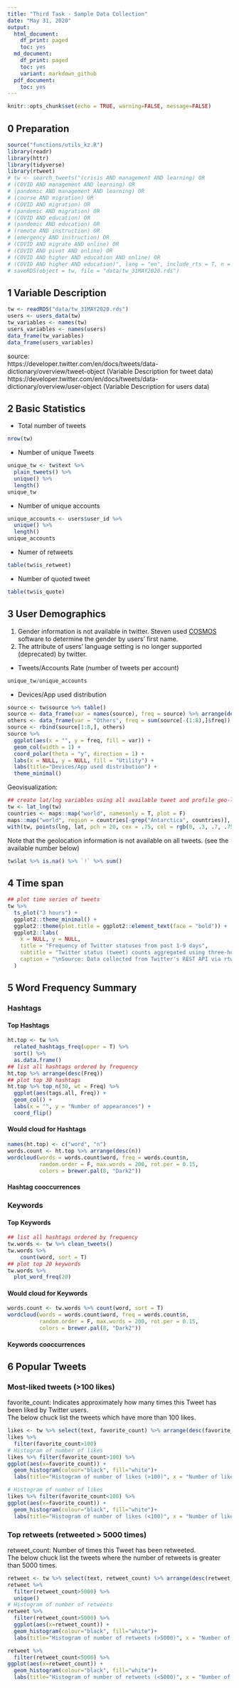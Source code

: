 ```yaml
---
title: "Third Task - Sample Data Collection"
date: "May 31, 2020"
output:
  html_document:
    df_print: paged
    toc: yes
  md_document:
    df_print: paged
    toc: yes
    variant: markdown_github
  pdf_document:
    toc: yes
---
```


```r
knitr::opts_chunk$set(echo = TRUE, warning=FALSE, message=FALSE)
```

## 0 Preparation
```r
source("functions/utils_kz.R")
library(readr)
library(httr)
library(tidyverse)  
library(rtweet)
# tw <- search_tweets("(crisis AND management AND learning) OR
# (COVID AND management AND learning) OR
# (pandemic AND management AND learning) OR
# (course AND migration) OR
# (COVID AND migration) OR
# (pandemic AND migration) OR
# (COVID AND education) OR
# (pandemic AND education) OR
# (remote AND instruction) OR
# (emergency AND instruction) OR
# (COVID AND migrate AND online) OR
# (COVID AND pivot AND online) OR
# (COVID AND higher AND education AND online) OR
# (COVID AND higher AND education)", lang = "en", include_rts = T, n = 10000, retryonratelimit = TRUE)
# saveRDS(object = tw, file = "data/tw_31MAY2020.rds")
```

## 1 Variable Description
```r
tw <- readRDS("data/tw_31MAY2020.rds")
users <- users_data(tw)
tw_variables <- names(tw)
users_variables <- names(users)
data_frame(tw_variables)
data_frame(users_variables)
```

source: \
https://developer.twitter.com/en/docs/tweets/data-dictionary/overview/tweet-object (Variable Description for tweet data)
https://developer.twitter.com/en/docs/tweets/data-dictionary/overview/user-object (Variable Description for users data) 

## 2 Basic Statistics
* Total number of tweets
```r
nrow(tw)
```
* Number of unique Tweets 
```r
unique_tw <- tw$text %>% 
  plain_tweets() %>% 
  unique() %>% 
  length()
unique_tw
```
* Number of unique accounts 
```r
unique_accounts <- users$user_id %>% 
  unique() %>% 
  length()
unique_accounts
```
* Numer of retweets
```r
table(tw$is_retweet)
```
* Number of quoted tweet
```r
table(tw$is_quote)
```

## 3 User Demographics
1. Gender information is not available in twitter. Steven used [COSMOS](http://socialdatalab.net/COSMOS) software to determine the gender by users' first name.
2. The attribute of users' language setting is no longer supported (deprecated) by twitter.

* Tweets/Accounts Rate (number of tweets per account)
```r
unique_tw/unique_accounts
```
* Devices/App used distribution
```r
source <- tw$source %>% table()
source <- data_frame(var = names(source), freq = source) %>% arrange(desc(freq)) 
others <- data_frame(var = "Others", freq = sum(source[-(1:8),]$freq))
source <- rbind(source[1:8,], others)
source %>%
  ggplot(aes(x = "", y = freq, fill = var)) +
  geom_col(width = 1) +
  coord_polar(theta = "y", direction = 1) + 
  labs(x = NULL, y = NULL, fill = "Utility") +
  labs(title="Devices/App used distribution") + 
  theme_minimal()
```

Geovisualization:
```r
## create lat/lng variables using all available tweet and profile geo-location data
tw <- lat_lng(tw)
countries <- maps::map("world", namesonly = T, plot = F)
maps::map("world", region = countries[-grep("Antarctica", countries)], lwd = .25)
with(tw, points(lng, lat, pch = 20, cex = .75, col = rgb(0, .3, .7, .75)))
```


Note that the geolocation information is not available on all tweets. (see the available number below)
```r
tw$lat %>% is.na() %>% `!` %>% sum()
```
## 4 Time span
```r
## plot time series of tweets
tw %>%
  ts_plot("3 hours") +
  ggplot2::theme_minimal() +
  ggplot2::theme(plot.title = ggplot2::element_text(face = "bold")) +
  ggplot2::labs(
    x = NULL, y = NULL,
    title = "Frequency of Twitter statuses from past 1-9 days",
    subtitle = "Twitter status (tweet) counts aggregated using three-hour intervals",
    caption = "\nSource: Data collected from Twitter's REST API via rtweet"
  ) 
```

## 5 Word Frequency Summary
### Hashtags
#### Top Hashtags
```r
ht.top <- tw %>%
  related_hashtags_freq(upper = T) %>%
  sort() %>%
  as.data.frame() 
## list all hashtags ordered by frequency
ht.top %>% arrange(desc(Freq))
## plot top 30 hashtags
ht.top %>% top_n(30, wt = Freq) %>%
  ggplot(aes(tags.all, Freq)) +
  geom_col() +
  labs(x = "", y = "Number of appearances") +
  coord_flip()
```

#### Would cloud for Hashtags
```r
names(ht.top) <- c("word", "n")
words.count <- ht.top %>% arrange(desc(n))
wordcloud(words = words.count$word, freq = words.count$n, 
          random.order = F, max.words = 200, rot.per = 0.15,
          colors = brewer.pal(8, "Dark2"))
```

#### Hashtag cooccurrences 


### Keywords
#### Top Keywords 
```r
## list all hashtags ordered by frequency
tw.words <- tw %>% clean_tweets() 
tw.words %>%
    count(word, sort = T) 
## plot top 20 keywords
tw.words %>% 
  plot_word_freq(20)
```

#### Would cloud for Keywords
```r
words.count <- tw.words %>% count(word, sort = T)
wordcloud(words = words.count$word, freq = words.count$n, 
          random.order = F, max.words = 200, rot.per = 0.15,
          colors = brewer.pal(8, "Dark2"))
```

#### Keywords cooccurrences





## 6 Popular Tweets
### Most-liked tweets (>100 likes)
favorite_count: Indicates approximately how many times this Tweet has been liked by Twitter users. \
The below chuck list the tweets which have more than 100 likes.
```r
likes <- tw %>% select(text, favorite_count) %>% arrange(desc(favorite_count))
likes %>%
  filter(favorite_count>100)
# Histogram of number of likes
likes %>% filter(favorite_count>100) %>%
ggplot(aes(x=favorite_count)) + 
  geom_histogram(colour="black", fill="white")+
  labs(title="Histogram of number of likes (>100)", x = "Number of likes") 

# Histogram of number of likes
likes %>% filter(favorite_count<100) %>%
ggplot(aes(x=favorite_count)) + 
  geom_histogram(colour="black", fill="white")+
  labs(title="Histogram of number of likes (<100)", x = "Number of likes") 
```


### Top retweets (retweeted > 5000 times)
retweet_count: Number of times this Tweet has been retweeted.\
The below chuck list the tweets where the number of retweets is greater than 5000 times.
```r
retweet <- tw %>% select(text, retweet_count) %>% arrange(desc(retweet_count))
retweet %>%
  filter(retweet_count>5000) %>%
  unique()
# Histogram of number of retweets
retweet %>%
  filter(retweet_count>5000) %>%
  ggplot(aes(x=retweet_count)) + 
  geom_histogram(colour="black", fill="white")+
  labs(title="Histogram of number of retweets (>5000)", x = "Number of retweets") 

retweet %>%
  filter(retweet_count<5000) %>%
ggplot(aes(x=retweet_count)) + 
  geom_histogram(colour="black", fill="white")+
  labs(title="Histogram of number of retweets (<5000)", x = "Number of retweets") 
```




